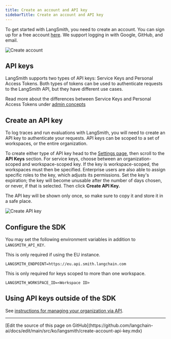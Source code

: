 ```yaml
---
title: Create an account and API key
sidebarTitle: Create an account and API key
---
```


To get started with LangSmith, you need to create an account. You can sign up for a free account [here](https://smith.langchain.com). We support logging in with Google, GitHub, and email.

![Create account](/langsmith/images/create-account.png)

## API keys

LangSmith supports two types of API keys: Service Keys and Personal Access Tokens. Both types of tokens can be used to authenticate requests to the LangSmith API, but they have different use cases.

Read more about the differences between Service Keys and Personal Access Tokens under [admin concepts](/langsmith/administration-overview)

## Create an API key

To log traces and run evaluations with LangSmith, you will need to create an API key to authenticate your requests. API keys can be scoped to a set of workspaces, or the entire organization.

To create either type of API key head to the [Settings page](https://smith.langchain.com/settings), then scroll to the **API Keys** section. For service keys, choose between an organization-scoped and workspace-scoped key. If the key is workspace-scoped, the workspaces must then be specified. Enterprise users are also able to assign specific roles to the key, which adjusts its permissions. Set the key's expiration; the key will become unusable after the number of days chosen, or never, if that is selected. Then click **Create API Key.**

<Note>
The API key will be shown only once, so make sure to copy it and store it in a safe place.
</Note>

![Create API key](/langsmith/images/create-api-key.png)

## Configure the SDK

You may set the following environment variables in addition to `LANGSMITH_API_KEY`.

This is only required if using the EU instance.

`LANGSMITH_ENDPOINT=https://eu.api.smith.langchain.com`

This is only required for keys scoped to more than one workspace.

`LANGSMITH_WORKSPACE_ID=<Workspace ID>`

## Using API keys outside of the SDK

See [instructions for managing your organization via API](/langsmith/manage-organization-by-api).

---

<Callout icon="pen-to-square" iconType="regular">
  [Edit the source of this page on GitHub](https://github.com/langchain-ai/docs/edit/main/src/ko/langsmith/create-account-api-key.mdx)
</Callout>
